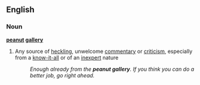 ==English==

===Noun===
'''[[peanut]] [[gallery]]'''
#{{idiom}} Any source of [[heckling]], unwelcome [[commentary]] or [[criticism]], especially from a [[know-it-all ]] or of an [[inexpert]] nature
#:''Enough already from the '''peanut gallery'''.  If you think you can do a better job, go right ahead.''